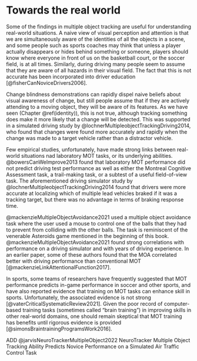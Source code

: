 # Towards the real world

Some of the findings in multiple object tracking are useful for understanding real-world situations. A naive view of visual perception and attention is that we are simultaneously aware of the identities of all the objects in a scene, and some people such as sports coaches may think that unless a player actually disappears or hides behind something or someone, players should know where everyone in front of us on the basketball court, or the soccer field, is at all times. Similarly, during driving many people seem to assume that they are aware of all hazards in their visual field. The fact that this is not accurate has been incorporated into driver education [@fisherCanNoviceDrivers2006].

Change blindness demonstrations can rapidly dispel naive beliefs about visual awareness of change, but still people assume that if they are actively attending to a moving object, they will be aware of its features. As we have seen (Chapter \@ref(identity)), this is not true, although tracking something does make it more likely that a change will be detected. This was supported in a simulated driving study by @lochnerMultipleobjectTrackingDriving2014, who found that changes were found more accurately and rapidly when the change was made to a target vehicle rather than a distractor vehicle.

Few empirical studies, unfortunately, have made strong links between real-world situations nad laboratory MOT tasks, or its underlying abilities. @bowersCanWeImprove2013 found that laboratory MOT performance did not predict driving test performance as well as either the Montreal Cognitive Assessment task, a trail-making task, or a subtest of a useful field-of-view task. The aforementioned driving simulator study by @lochnerMultipleobjectTrackingDriving2014 found that drivers were more accurate at localizing which of multiple lead vehicles braked if it was a tracking target, but there was no advantage in terms of braking response time. 

@mackenzieMultipleObjectAvoidance2021 used a multiple object avoidance task where the user used a mouse to control one of the balls that they had to prevent from colliding with the other balls. The task is reminiscent of the venerable Asteroids game mentioned in the beginning of this book. @mackenzieMultipleObjectAvoidance2021 found strong correlations with performance on a driving simulator and with years of driving experience. In an earlier paper, some of these authors found that the MOA correlated better with driving performance than conventional MOT [@mackenzieLinkAttentionalFunction2017]. 

In sports, some teams of researchers have frequently suggested that MOT performance predicts in-game performance in soccer and other sports, and have also reported evidence that training on MOT tasks can enhance skill in sports. Unfortunately, the associated evidence is not strong [@vaterCriticalSystematicReview2021]. Given the poor record of computer-based training tasks (sometimes called "brain training") in improving skills in other real-world domains, one should remain skeptical that MOT training has benefits until rigorous evidence is provided [@simonsBraintrainingProgramsWork2016].

ADD @jarvisNeuroTrackerMultipleObject2022 NeuroTracker Multiple Object Tracking Ability Predicts Novice Performance on a Simulated Air Traffic Control Task
